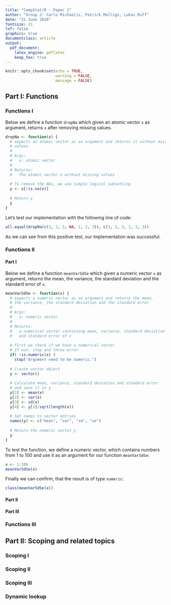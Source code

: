 ```yaml
---
title: "CompStat/R - Paper 2"
author: "Group 2: Carlo Michaelis, Patrick Molligo, Lukas Ruff"
date: "21 June 2016"
fontsize: 11
lof: false
graphics: true
documentclass: article
output:
  pdf_document:
    latex_engine: pdflatex
    keep_tex: true
---
```


```r
knitr::opts_chunk$set(echo = TRUE,
                      warning = FALSE,
                      message = FALSE)
```


## Part I: Functions

### Functions I

Below we define a function `dropNa` which given an atomic vector `x` as argument, returns `x` after removing missing values.

```r
dropNa <- function(x) {
  # expects an atomic vector as an argument and returns it without missing
  # values
  # 
  # Args:
  #   x: atomic vector
  #
  # Returns:
  #   The atomic vector x without missing values
  
  # To remove the NAs, we use simple logical subsetting
  y <- x[!is.na(x)]
  
  # Return y
  y
}
```

Let's test our implementation with the following line of code:

```r
all.equal(dropNa(c(1, 2, 3, NA, 1, 2, 3)), c(1, 2, 3, 1, 2, 3))
```

As we can see from this positive test, our implementation was successful.

### Functions II

#### Part I

Below we define a function `meanVarSdSe` which given a numeric vector `x` as argument, returns the mean, the variance, the standard deviation and the standard error of `x`.

```r
meanVarSdSe <- function(x) {
  # expects a numeric vector as an argument and returns the mean,
  # the variance, the standard deviation and the standard error
  # 
  # Args:
  #   x: numeric vector
  #
  # Returns:
  #   a numerical vector containing mean, variance, standard deviation
  #   and standard error of x
  
  # First we check if we have a numerical vector
  # If not: stop and throw error
  if( !is.numeric(x) )
    stop("Argument need to be numeric.")
  
  # Create vector object
  y <- vector()
  
  # Calculate mean, variance, standard deviation and standard error
  # and save it in y
  y[1] <- mean(x)
  y[2] <- var(x)
  y[3] <- sd(x)
  y[4] <- y[3]/sqrt(length(x))
  
  # Set names to vector entries
  names(y) <- c("mean", "var", "sd", "se")
  
  # Return the numeric vector y
  y
}
```

To test the function, we define a numeric vector, which contains numbers from $1$ to $100$ and use it as an argument for our function `meanVarSdSe`:

```r
x <- 1:100
meanVarSdSe(x)
```

Finally we can confirm, that the result is of type `numeric`:

```r
class(meanVarSdSe(x))
```

#### Part II

#### Part III

### Functions III


## Part II: Scoping and related topics

### Scoping I

### Scoping II

### Scoping III

### Dynamic lookup